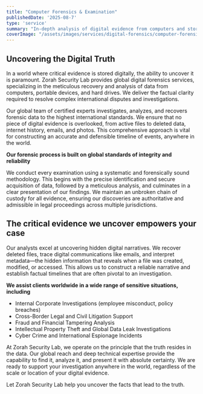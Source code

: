 ```yaml
---
title: "Computer Forensics & Examination"
publishedDate: '2025-08-7'
type: 'service'
summary: "In-depth analysis of digital evidence from computers and storage media to uncover critical insights for investigations."
coverImage: "/assets/images/services/digital-forensics/computer-forensics-cover-img.avif"
---
```


## Uncovering the Digital Truth

In a world where critical evidence is stored digitally, the ability to uncover it is paramount. Zorah Security Lab provides global digital forensics services, specializing in the meticulous recovery and analysis of data from computers, portable devices, and hard drives. We deliver the factual clarity required to resolve complex international disputes and investigations.

Our global team of certified experts investigates, analyzes, and recovers forensic data to the highest international standards. We ensure that no piece of digital evidence is overlooked, from active files to deleted data, internet history, emails, and photos. This comprehensive approach is vital for constructing an accurate and defensible timeline of events, anywhere in the world.

 

**Our forensic process is built on global standards of integrity and reliability**

We conduct every examination using a systematic and forensically sound methodology. This begins with the precise identification and secure acquisition of data, followed by a meticulous analysis, and culminates in a clear presentation of our findings. We maintain an unbroken chain of custody for all evidence, ensuring our discoveries are authoritative and admissible in legal proceedings across multiple jurisdictions.

 

## The critical evidence we uncover empowers your case

Our analysts excel at uncovering hidden digital narratives. We recover deleted files, trace digital communications like emails, and interpret metadata—the hidden information that reveals when a file was created, modified, or accessed. This allows us to construct a reliable narrative and establish factual timelines that are often pivotal to an investigation.

 

**We assist clients worldwide in a wide range of sensitive situations, including**

- Internal     Corporate Investigations (employee misconduct, policy breaches)
- Cross-Border     Legal and Civil Litigation Support
- Fraud     and Financial Tampering Analysis
- Intellectual     Property Theft and Global Data Leak Investigations
- Cyber     Crime and International Espionage Incidents

At Zorah Security Lab, we operate on the principle that the truth resides in the data. Our global reach and deep technical expertise provide the capability to find it, analyze it, and present it with absolute certainty. We are ready to support your investigation anywhere in the world, regardless of the scale or location of your digital evidence.

Let Zorah Security Lab help you uncover the facts that lead to the truth.

 
